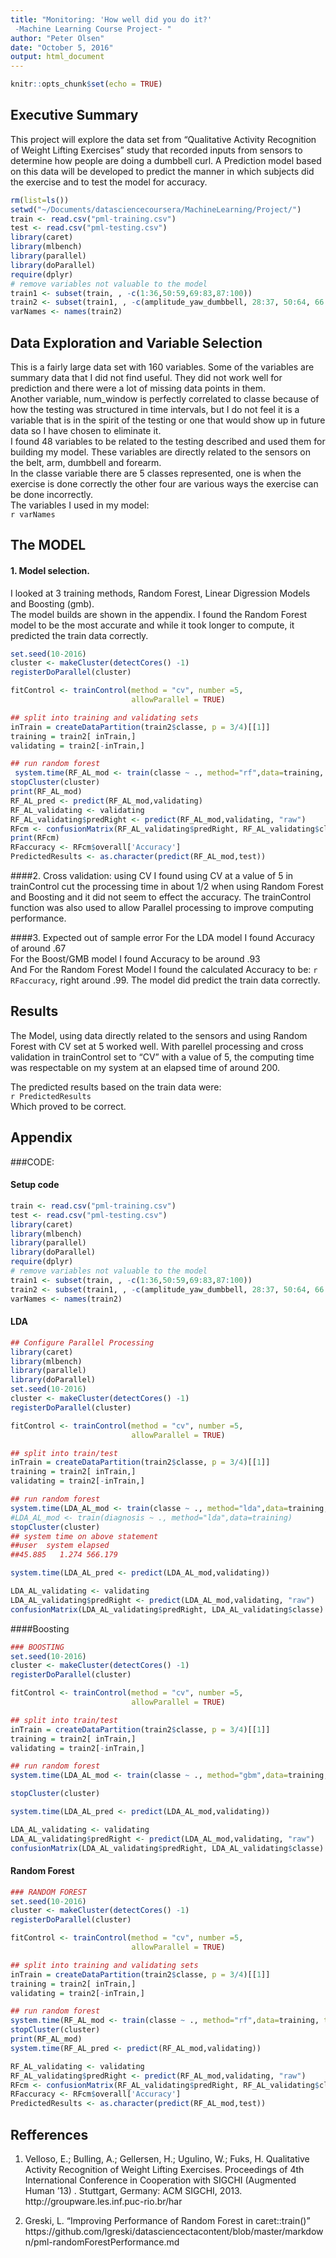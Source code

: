 ```yaml
---
title: "Monitoring: 'How well did you do it?' 
 -Machine Learning Course Project- "
author: "Peter Olsen"
date: "October 5, 2016"
output: html_document
---
```


```r
knitr::opts_chunk$set(echo = TRUE)
```

## Executive Summary
This project will explore the data set from "Qualitative Activity Recognition of Weight Lifting Exercises" study that recorded inputs from sensors to determine how people are doing a dumbbell curl.  A Prediction model based on this data will be developed to predict the manner in which subjects did the exercise and to test the model for accuracy.  

```r
rm(list=ls())
setwd("~/Documents/datasciencecoursera/MachineLearning/Project/")
train <- read.csv("pml-training.csv")
test <- read.csv("pml-testing.csv")
library(caret)
library(mlbench)
library(parallel)
library(doParallel)
require(dplyr)
# remove variables not valuable to the model
train1 <- subset(train, , -c(1:36,50:59,69:83,87:100))
train2 <- subset(train1, , -c(amplitude_yaw_dumbbell, 28:37, 50:64, 66:75))
varNames <- names(train2)  
```
## Data Exploration and Variable Selection
This is a fairly large data set with 160 variables.  Some of the variables are summary data that I did not find useful.  They did not work well for prediction and there were a lot of missing data points in them.    
Another variable, num_window is perfectly correlated to classe because of how the testing was structured in time intervals, but I do not feel it is a variable that is in the spirit of the testing or one that would show up in future data so I have chosen to eliminate it.  
I found 48 variables to be related to the testing described and used them for building my model.  These variables are directly related to the sensors on the belt, arm, dumbbell and forearm.  
In the classe variable there are 5 classes represented, one is when the exercise is done correctly the other four are various ways the exercise can be done incorrectly.  
The variables I used in my model:  
`r varNames`

## The MODEL
#### 1. Model selection.
I looked at 3 training methods, Random Forest, Linear Digression Models and Boosting (gmb).  
The model builds are shown in the appendix.
I found the Random Forest model to be the most accurate and while it took longer to compute, it predicted the train data correctly.

```r
set.seed(10-2016)
cluster <- makeCluster(detectCores() -1)
registerDoParallel(cluster)

fitControl <- trainControl(method = "cv", number =5,
                           allowParallel = TRUE)

## split into training and validating sets
inTrain = createDataPartition(train2$classe, p = 3/4)[[1]]
training = train2[ inTrain,]
validating = train2[-inTrain,]

## run random forest 
 system.time(RF_AL_mod <- train(classe ~ ., method="rf",data=training, trControl = fitControl))
stopCluster(cluster)
print(RF_AL_mod)
RF_AL_pred <- predict(RF_AL_mod,validating)
RF_AL_validating <- validating
RF_AL_validating$predRight <- predict(RF_AL_mod,validating, "raw")
RFcm <- confusionMatrix(RF_AL_validating$predRight, RF_AL_validating$classe)
print(RFcm)
RFaccuracy <- RFcm$overall['Accuracy']
PredictedResults <- as.character(predict(RF_AL_mod,test))
```

####2. Cross validation: using CV
I found using CV at a value of 5 in trainControl cut the processing time in about 1/2 when using Random Forest and Boosting and it did not seem to effect the accuracy.  The trainControl function was also used to allow Parallel processing to improve computing performance.

####3. Expected out of sample error
 For the LDA model I found Accuracy of around .67   
 For the Boost/GMB model I found Accuracy to be around .93  
 And For the Random Forest Model I found the calculated Accuracy to be: `r RFaccuracy`, right around .99.  The model did predict the train data correctly.
 
## Results
The Model, using data directly related to the sensors and using Random Forest with CV set at 5 worked well.  With parellel processing and cross validation in trainControl set to "CV" with a value of 5, the computing time was respectable on my system at an elapsed time of around 200. 
  
The predicted results based on the train data were:  
`r PredictedResults`  
Which proved to be correct.

## Appendix
###CODE:  

#### Setup code  
```r
train <- read.csv("pml-training.csv")
test <- read.csv("pml-testing.csv")
library(caret)
library(mlbench)
library(parallel)
library(doParallel)
require(dplyr)
# remove variables not valuable to the model
train1 <- subset(train, , -c(1:36,50:59,69:83,87:100))
train2 <- subset(train1, , -c(amplitude_yaw_dumbbell, 28:37, 50:64, 66:75))
varNames <- names(train2) 
```
#### LDA
```r
## Configure Parallel Processing
library(caret)
library(mlbench)
library(parallel)
library(doParallel)
set.seed(10-2016)
cluster <- makeCluster(detectCores() -1)
registerDoParallel(cluster)

fitControl <- trainControl(method = "cv", number =5,
                           allowParallel = TRUE)

## split into train/test
inTrain = createDataPartition(train2$classe, p = 3/4)[[1]]
training = train2[ inTrain,]
validating = train2[-inTrain,]

## run random forest
system.time(LDA_AL_mod <- train(classe ~ ., method="lda",data=training, trControl = fitControl))
#LDA_AL_mod <- train(diagnosis ~ ., method="lda",data=training)
stopCluster(cluster)
## system time on above statement
##user  system elapsed 
##45.885   1.274 566.179 

system.time(LDA_AL_pred <- predict(LDA_AL_mod,validating))

LDA_AL_validating <- validating
LDA_AL_validating$predRight <- predict(LDA_AL_mod,validating, "raw")
confusionMatrix(LDA_AL_validating$predRight, LDA_AL_validating$classe)  
```
####Boosting  
```r

### BOOSTING
set.seed(10-2016)
cluster <- makeCluster(detectCores() -1)
registerDoParallel(cluster)

fitControl <- trainControl(method = "cv", number =5,
                           allowParallel = TRUE)

## split into train/test
inTrain = createDataPartition(train2$classe, p = 3/4)[[1]]
training = train2[ inTrain,]
validating = train2[-inTrain,]

## run random forest
system.time(LDA_AL_mod <- train(classe ~ ., method="gbm",data=training, trControl = fitControl, verbose=FALSE))

stopCluster(cluster)

system.time(LDA_AL_pred <- predict(LDA_AL_mod,validating))

LDA_AL_validating <- validating
LDA_AL_validating$predRight <- predict(LDA_AL_mod,validating, "raw")
confusionMatrix(LDA_AL_validating$predRight, LDA_AL_validating$classe)  
```
#### Random Forest
```r

### RANDOM FOREST
set.seed(10-2016)
cluster <- makeCluster(detectCores() -1)
registerDoParallel(cluster)

fitControl <- trainControl(method = "cv", number =5,
                           allowParallel = TRUE)

## split into training and validating sets
inTrain = createDataPartition(train2$classe, p = 3/4)[[1]]
training = train2[ inTrain,]
validating = train2[-inTrain,]

## run random forest 
system.time(RF_AL_mod <- train(classe ~ ., method="rf",data=training, trControl = fitControl))
stopCluster(cluster)
print(RF_AL_mod)
system.time(RF_AL_pred <- predict(RF_AL_mod,validating))

RF_AL_validating <- validating
RF_AL_validating$predRight <- predict(RF_AL_mod,validating, "raw")
RFcm <- confusionMatrix(RF_AL_validating$predRight, RF_AL_validating$classe)
RFaccuracy <- RFcm$overall['Accuracy']
PredictedResults <- as.character(predict(RF_AL_mod,test))

```

## Refferences
1. Velloso, E.; Bulling, A.; Gellersen, H.; Ugulino, W.; Fuks, H. Qualitative Activity Recognition of Weight Lifting Exercises. Proceedings of 4th International Conference in Cooperation with SIGCHI (Augmented Human '13) . Stuttgart, Germany: ACM SIGCHI, 2013. 
http://groupware.les.inf.puc-rio.br/har

2. Greski, L. "Improving Performance of Random Forest in caret::train()" https://github.com/lgreski/datasciencectacontent/blob/master/markdown/pml-randomForestPerformance.md


